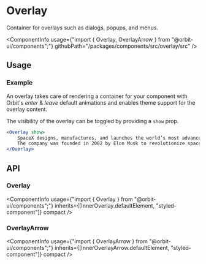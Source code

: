
<Meta
    title="Components/Overlay"
    id="overlay"
/>

# Overlay

<Tagline>Container for overlays such as dialogs, popups, and menus.</Tagline>

<ComponentInfo
    usage={"import { Overlay, OverlayArrow } from \"@orbit-ui/components\";"}
    githubPath="/packages/components/src/overlay/src"
/>

## Usage

### Example

An overlay takes care of rendering a container for your component with Orbit's *enter* & *leave* default animations and enables theme support for the overlay content.

The visibility of the overlay can be toggled by providing a `show` prop.

```jsx
<Overlay show>
    SpaceX designs, manufactures, and launches the world’s most advanced rockets and spacecraft.
    The company was founded in 2002 by Elon Musk to revolutionize space transportation, with the ultimate goal of making life multiplanetary.
</Overlay>
```

## API

### Overlay

<ComponentInfo
    usage={"import { Overlay } from \"@orbit-ui/components\";"}
    inherits={[InnerOverlay.defaultElement, "styled-component"]}
    compact
/>

<ArgsTable of={InnerOverlay} sort="alpha" />

### OverlayArrow

<ComponentInfo
    usage={"import { OverlayArrow } from \"@orbit-ui/components\";"}
    inherits={[InnerOverlayArrow.defaultElement, "styled-component"]}
    compact
/>

<ArgsTable of={InnerOverlayArrow} sort="alpha" />


